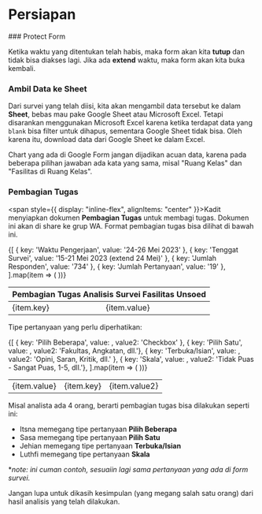 # Persiapan


<Steps>
### Protect Form
 
<ImageWithCaption
  src={protectForm}
  alt="protect-form"
  caption="Gambar 1. Menutup Form Survei Fasilitas Unsoed 2023"
/>

Ketika waktu yang ditentukan telah habis, maka form akan kita **tutup** dan tidak bisa diakses lagi. Jika ada **extend** waktu, maka form akan kita buka kembali.
 
### Ambil Data ke Sheet

<ImageWithCaption
  src={ambilDataKeSheet}
  alt="ambil-data-ke-sheet"
  caption="Gambar 2. Data Tersimpan di Sheet"
/>
 
Dari survei yang telah diisi, kita akan mengambil data tersebut ke dalam **Sheet**, bebas mau pake Google Sheet atau Microsoft Excel. Tetapi disarankan menggunakan Microsoft Excel karena ketika terdapat data yang ```blank``` bisa filter untuk dihapus, sementara Google Sheet tidak bisa. Oleh karena itu, download data dari Google Sheet ke dalam Excel.

<Callout type="warning" emoji="⚠️">
  Chart yang ada di Google Form jangan dijadikan acuan data, karena pada beberapa pilihan jawaban ada kata yang sama, misal "Ruang Kelas" dan "Fasilitas di Ruang Kelas".
</Callout>

### Pembagian Tugas

<span style={{ display: "inline-flex", alignItems: "center" }}><GiChessKing />Kadit</span> menyiapkan dokumen **Pembagian Tugas** untuk membagi tugas. Dokumen ini akan di share ke grup WA. Format pembagian tugas bisa dilihat di bawah ini.

<table style={{ marginTop: 14 }}>
    <thead>
        <tr>
        <th colspan="2" style={{ textWrap: 'balance' }}>Pembagian Tugas Analisis Survei Fasilitas Unsoed</th>
        </tr>
    </thead>
  <tbody>
    {[
        { key: 'Waktu Pengerjaan', value: '24-26 Mei 2023' },
        { key: 'Tenggat Survei', value: '15-21 Mei 2023 (extend 24 Mei)' },
        { key: 'Jumlah Responden', value: '734' },
        { key: 'Jumlah Pertanyaan', value: '19' },
    ].map(item => (
        <tr key={item.key}>
            <td>{item.key}</td>
            <td>{item.value}</td>
        </tr>
    ))}
  </tbody>
</table>

Tipe pertanyaan yang perlu diperhatikan:

<table style={{ marginTop: 14 }}>
  <tbody>
    {[
        { key: 'Pilih Beberapa', value: <IoIosCheckbox />, value2: 'Checkbox' },
        { key: 'Pilih Satu', value: <IoMdRadioButtonOn />, value2: 'Fakultas, Angkatan, dll.'},
        { key: 'Terbuka/Isian', value: <FaPython />, value2: 'Opini, Saran, Kritik, dll.' },
        { key: 'Skala', value: <FaBalanceScale />, value2: 'Tidak Puas - Sangat Puas, 1-5, dll.'},
    ].map(item => (
        <tr key={item.key}>
            <td>{item.value}</td>
            <td>{item.key}</td>
            <td>{item.value2}</td>
        </tr>
    ))}
  </tbody>
</table>

Misal analista ada 4 orang, berarti pembagian tugas bisa dilakukan seperti ini:

- Itsna memegang tipe pertanyaan **Pilih Beberapa**
- Sasa memegang tipe pertanyaan **Pilih Satu**
- Jehian memegang tipe pertanyaan **Terbuka/Isian**
- Luthfi memegang tipe pertanyaan **Skala**

**note: ini cuman contoh, sesuaiin lagi sama pertanyaan yang ada di form survei.*

<Callout type="warning" emoji="⚠️">
  Jangan lupa untuk dikasih kesimpulan (yang megang salah satu orang) dari hasil analisis yang telah dilakukan.
</Callout>

</Steps>